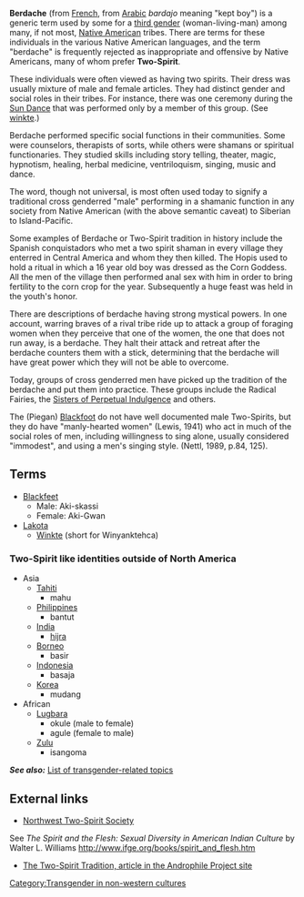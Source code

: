 [[Category:Transgender in non-western cultures]]
'''Berdache''' (from [[French language|French]], from [[Arabic language|Arabic]] ''bardajo'' meaning "kept boy") is a generic term used by some for a [[third gender]] (woman-living-man) among many, if not most, [[Native American]] tribes. There are terms for these individuals in the various Native American languages, and the term "berdache" is frequently rejected as inappropriate and offensive by Native Americans, many of whom prefer '''Two-Spirit'''.

These individuals were often viewed as having two spirits.  Their dress was usually mixture of male and female articles.  They had distinct gender and social roles in their tribes.  For instance, there was one ceremony during the [[Sun Dance]] that was performed only by a member of this group. (See [[winkte]].)

Berdache performed specific social functions in their communities. Some were counselors, therapists of sorts, while others were shamans or spiritual functionaries. They studied skills including story telling, theater, magic, hypnotism, healing, herbal medicine, ventriloquism, singing, music and dance.

The word, though not universal, is most often used today to signify a traditional cross genderred "male" performing in a shamanic function in any society from Native American (with the above semantic caveat) to Siberian to Island-Pacific.

Some examples of Berdache or Two-Spirit tradition in history include the  Spanish conquistadors who met a two spirit shaman in every village they enterred in Central America and whom they then killed. The Hopis used to hold a ritual in which a 16 year old boy was dressed as the Corn Goddess. All the men of the village then performed anal sex with him in order to bring fertility to the corn crop for the year. Subsequently a huge feast was held in the youth's honor.

There are descriptions of berdache having strong mystical powers. In one account, warring braves of a rival tribe ride up to attack a group of foraging women when they perceive that one of the women, the one that does not run away, is a berdache. They halt their attack and retreat after the berdache counters them with a stick, determining that the berdache will have great power which they will not be able to overcome.

Today, groups of cross genderred men have picked up the tradition of the berdache and put them into practice. These groups include the Radical Fairies, the [[Sisters of Perpetual Indulgence]] and others.

The (Piegan) [[Blackfeet|Blackfoot]] do not have well documented male Two-Spirits, but they do have "manly-hearted women" (Lewis, 1941) who act in much of the social roles of men, including willingness to sing alone, usually considered "immodest", and using a men's singing style. (Nettl, 1989, p.84, 125).

==Terms==
*[[Blackfeet]]
**Male: Aki-skassi
**Female: Aki-Gwan
*[[Lakota]]
**[[Winkte]] (short for Winyanktehca)

===Two-Spirit like identities outside of North America===
*Asia
**[[Tahiti]]
***mahu
**[[Philippines]]
***bantut
**[[India]]
***[[Hijra (India)|hijra]]
**[[Borneo]]
***basir
**[[Indonesia]]
***basaja
**[[Korea]]
***mudang
*African
**[[Lugbara]]
***okule (male to female)
***agule (female to male)
**[[Zulu]]
***isangoma

'''''See also:''''' [[List of transgender-related topics]]

==External links==
*[http://www.nwtwospiritsociety.org/ Northwest Two-Spirit Society]
See ''The Spirit and the Flesh: Sexual Diversity in American Indian Culture'' by Walter L. Williams http://www.ifge.org/books/spirit_and_flesh.htm
*[http://www.androphile.org/preview/Culture/NativeAmerica/amerindian.htm/ The Two-Spirit Tradition, article in the Androphile Project site]